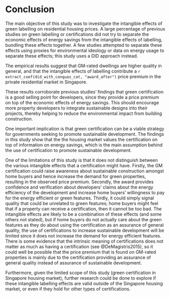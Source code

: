 
# Conclusion

The main objective of this study was to investigate the intangible effects of green labelling on residential housing prices. A large percentage of previous studies on green labelling or certifications did not try to separate the economic effects of energy savings from the intangible effects of labelling, bundling these effects together. A few studies attempted to separate these effects using proxies for environmental ideology or data on energy usage to separate these effects; this study uses a DID approach instead.

The empirical results suggest that GM-rated dwellings are higher quality in general, and that the intangible effects of labelling contribute a `r extract_coef(did_with_conquas_cat, "award_after")` price premium in the private residential market in Singapore.

These results corroborate previous studies' findings that green certification is a good selling point for developers, since they provide a price premium on top of the economic effects of energy savings. This should encourage more property developers to integrate sustainable designs into their projects, thereby helping to reduce the environmental impact from building construction. 

One important implication is that green certification can be a viable strategy for governments seeking to promote sustainable development. The findings in this study show that the the housing market values the certification on top of information on energy savings, which is the main assumption behind the use of certification to promote sustainable development.

One of the limitations of this study is that it does not distinguish between the various intangible effects that a certification might have. Firstly, the GM certification could raise awareness about sustainable construction amongst home buyers and hence increase the demand for green properties, resulting in the observed price premium. Secondly, the award provides confidence and verification about developers' claims about the energy efficiency of the development and increase home buyers' willingness to pay for the energy efficient or green features. Thirdly, it could simply signal quality that could be unrelated to green features; home buyers might feel that if a property can receive a certification, then it cannot be too bad. The intangible effects are likely to be a combination of these effects (and some others not stated), but if home buyers do not actually care about the green features as they do about using the certification as an assurance of general quality, the use of certifications to increase sustainable development will be limited since it does not increase the demand for energy efficient features. There is some evidence that the intrinsic meaning of certifications does not matter as much as having a certification (see @DeMagistris2015), so it could well be possible that the price premium that is found on GM-rated properties is mainly due to the certification providing an assurance of general quality instead of assurance of sustainable development.

Furthermore, given the limited scope of this study (green certification in Singapore housing market), further research could be done to explore if these intangible labelling effects are valid outside of the Singapore housing market, or even if they hold for other types of certifications.

\newpage